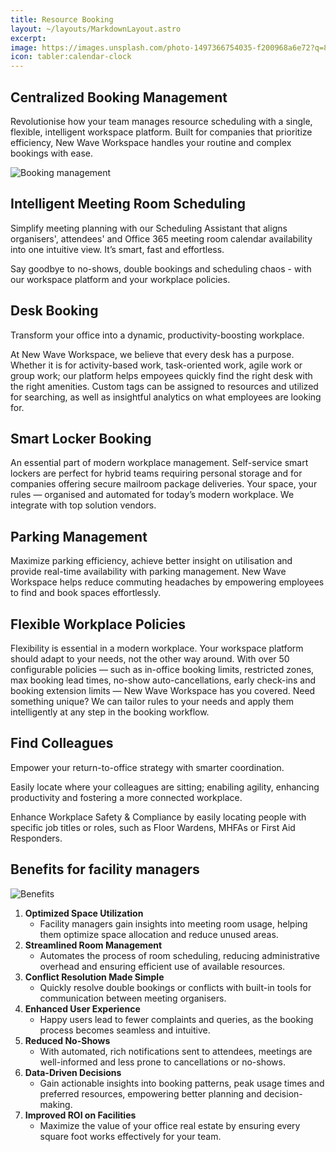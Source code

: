 ```yaml
---
title: Resource Booking
layout: ~/layouts/MarkdownLayout.astro
excerpt:
image: https://images.unsplash.com/photo-1497366754035-f200968a6e72?q=80&w=2301&auto=format&fit=crop&ixlib=rb-4.0.3&ixid=M3wxMjA3fDB8MHxwaG90by1wYWdlfHx8fGVufDB8fHx8fA%3D%3D
icon: tabler:calendar-clock
---
```



## Centralized Booking Management

Revolutionise how your team manages resource scheduling with a single, flexible, intelligent workspace platform. Built for companies that prioritize efficiency, New Wave Workspace handles your routine and complex bookings with ease.

<div className="relative my-8 group">
  <div className="absolute -left-12 -top-8 h-96 w-96 rounded-full blur-2xl bg-indigo-500/40"></div>
  <div className="absolute -right-8 -top-12 h-80 w-80 rounded-full blur-2xl bg-sky-400/40"></div>
  <div className="absolute left-1/3 -bottom-8 h-72 w-96 rounded-full blur-2xl bg-purple-500/40"></div>
  <Image src={BookingManagementImage} alt="Booking management" className="relative z-10 rounded-lg shadow-lg w-full" />
</div>

<div className="relative group">
  <div className="absolute -right-8 top-52 h-80 w-80 rounded-full blur-2xl bg-indigo-400/40"></div>
  <div class="relative w-full md:w-[350px] h-[650px] mx-auto md:float-right">
    <Iphone
      item={{ img: FloorPlanImage.src, color: ['#fffffff'] }}
      start={{ x: -6, y: 0, z: 12 }}
      end={{ x: 4, y: 0, z: 9 }}
      enableOrbitControls={false}
      enableAutoRotation={false}
    />
  </div>
</div>

## Intelligent Meeting Room Scheduling

Simplify meeting planning with our Scheduling Assistant that aligns organisers', attendees' and Office 365 meeting room calendar availability into one intuitive view. It’s smart, fast and effortless.

Say goodbye to no-shows, double bookings and scheduling chaos - with our workspace platform and your workplace policies.

## Desk Booking

Transform your office into a dynamic, productivity-boosting workplace.

At New Wave Workspace, we believe that every desk has a purpose. Whether it is for activity-based work, task-oriented work, agile work or group work; our platform helps empoyees quickly find the right desk with the right amenities. Custom tags can be assigned to resources and utilized for searching, as well as insightful analytics on what employees are looking for.

## Smart Locker Booking

An essential part of modern workplace management. Self-service smart lockers are perfect for hybrid teams requiring personal storage and for companies offering secure mailroom package deliveries. Your space, your rules — organised and automated for today’s modern workplace. We integrate with top solution vendors.

<div className="relative group">
  <div className="absolute -right-8 top-52 h-80 w-80 rounded-full blur-2xl bg-indigo-400/40"></div>
  <div class="relative w-full md:w-[350px] h-[650px] mx-auto md:float-right">
    <Iphone
      item={{ img: ParkingImage.src, color: ['#fffffff'] }}
      start={{ x: -6, y: 0, z: 12 }}
      end={{ x: 4, y: 0, z: 9 }}
      enableOrbitControls={false}
      enableAutoRotation={false}
    />
  </div>
</div>

## Parking Management

Maximize parking efficiency, achieve better insight on utilisation and provide real-time availability with parking management. New Wave Workspace helps reduce commuting headaches by empowering employees to find and book spaces effortlessly.

## Flexible Workplace Policies

Flexibility is essential in a modern workplace. Your workspace platform should adapt to your needs, not the other way around. With over 50 configurable policies — such as in-office booking limits, restricted zones, max booking lead times, no-show auto-cancellations, early check-ins and booking extension limits — New Wave Workspace has you covered. Need something unique? We can tailor rules to your needs and apply them intelligently at any step in the booking workflow.

<div className="relative group">
  <div className="absolute -right-8 top-52 h-80 w-80 rounded-full blur-2xl bg-indigo-400/40"></div>
  <div class="relative w-full md:w-[350px] h-[650px] mx-auto md:float-right">
    <Iphone
      item={{ img: PeopleFinderImage.src, color: ['#fffffff'] }}
      start={{ x: -6, y: 0, z: 12 }}
      end={{ x: 4, y: 0, z: 9 }}
      enableOrbitControls={false}
      enableAutoRotation={false}
    />
  </div>
</div>

## Find Colleagues

Empower your return-to-office strategy with smarter coordination.

Easily locate where your colleagues are sitting; enabiling agility, enhancing productivity and fostering a more connected workplace.

Enhance Workplace Safety & Compliance by easily locating people with specific job titles or roles, such as Floor Wardens, MHFAs or First Aid Responders.

<h2 class="clear-both">Benefits for facility managers</h2>

<Image
   src={BenefitsImage}
   alt="Benefits"
   class="not-prose mx-auto"
   invertInDarkMode={true}
   width={800}
/>

1. **Optimized Space Utilization**
   - Facility managers gain insights into meeting room usage, helping them optimize space allocation and reduce unused areas.
2. **Streamlined Room Management**
   - Automates the process of room scheduling, reducing administrative overhead and ensuring efficient use of available resources.
3. **Conflict Resolution Made Simple**
   - Quickly resolve double bookings or conflicts with built-in tools for communication between meeting organisers.
4. **Enhanced User Experience**
   - Happy users lead to fewer complaints and queries, as the booking process becomes seamless and intuitive.
5. **Reduced No-Shows**
   - With automated, rich notifications sent to attendees, meetings are well-informed and less prone to cancellations or no-shows.
6. **Data-Driven Decisions**
   - Gain actionable insights into booking patterns, peak usage times and preferred resources, empowering better planning and decision-making.
7. **Improved ROI on Facilities**
   - Maximize the value of your office real estate by ensuring every square foot works effectively for your team.
